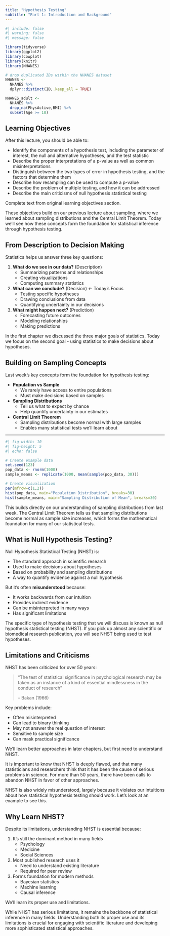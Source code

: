 ```yaml
---
title: "Hypothesis Testing"
subtitle: "Part 1: Introduction and Background"
---
```


```r
#| include: false
#| warning: false
#| message: false

library(tidyverse)
library(ggplot2)
library(cowplot)
library(knitr)
library(NHANES)

# drop duplicated IDs within the NHANES dataset
NHANES <- 
  NHANES %>% 
  dplyr::distinct(ID,.keep_all = TRUE)

NHANES_adult <- 
  NHANES %>%
  drop_na(PhysActive,BMI) %>%
  subset(Age >= 18)
```

## Learning Objectives

After this lecture, you should be able to:

- Identify the components of a hypothesis test, including the parameter of interest, the null and alternative hypotheses, and the test statistic
- Describe the proper interpretations of a p-value as well as common misinterpretations
- Distinguish between the two types of error in hypothesis testing, and the factors that determine them
- Describe how resampling can be used to compute a p-value
- Describe the problem of multiple testing, and how it can be addressed
- Describe the main criticisms of null hypothesis statistical testing

::: {.notes}
Complete text from original learning objectives section.

These objectives build on our previous lecture about sampling, where we learned about sampling distributions and the Central Limit Theorem. Today we'll see how these concepts form the foundation for statistical inference through hypothesis testing.
::::

## From Description to Decision Making

Statistics helps us answer three key questions:

1. **What do we see in our data?** (Description)
   - Summarizing patterns and relationships
   - Creating visualizations
   - Computing summary statistics

2. **What can we conclude?** (Decision) ← Today's Focus
   - Testing specific hypotheses
   - Drawing conclusions from data
   - Quantifying uncertainty in our decisions

3. **What might happen next?** (Prediction)
   - Forecasting future outcomes
   - Modeling relationships
   - Making predictions

::: {.notes}
In the first chapter we discussed the three major goals of statistics. Today we focus on the second goal - using statistics to make decisions about hypotheses.
::::

## Building on Sampling Concepts

Last week's key concepts form the foundation for hypothesis testing:

- **Population vs Sample**
  - We rarely have access to entire populations
  - Must make decisions based on samples

- **Sampling Distributions**
  - Tell us what to expect by chance
  - Help quantify uncertainty in our estimates

- **Central Limit Theorem**
  - Sampling distributions become normal with large samples
  - Enables many statistical tests we'll learn about

---

```r
#| fig-width: 10
#| fig-height: 5
#| echo: false

# Create example data
set.seed(123)
pop_data <- rnorm(1000)
sample_means <- replicate(1000, mean(sample(pop_data, 30)))

# Create visualization
par(mfrow=c(1,2))
hist(pop_data, main="Population Distribution", breaks=30)
hist(sample_means, main="Sampling Distribution of Mean", breaks=30)
```

::: {.notes}
This builds directly on our understanding of sampling distributions from last week. The Central Limit Theorem tells us that sampling distributions become normal as sample size increases, which forms the mathematical foundation for many of our statistical tests.
::::

## What is Null Hypothesis Testing?

Null Hypothesis Statistical Testing (NHST) is:

- The standard approach in scientific research
- Used to make decisions about hypotheses
- Based on probability and sampling distributions
- A way to quantify evidence against a null hypothesis

But it's often **misunderstood** because:

- It works backwards from our intuition
- Provides indirect evidence
- Can be misinterpreted in many ways
- Has significant limitations

::: {.notes}
The specific type of hypothesis testing that we will discuss is known as null hypothesis statistical testing (NHST). If you pick up almost any scientific or biomedical research publication, you will see NHST being used to test hypotheses.
::::

## Limitations and Criticisms

NHST has been criticized for over 50 years:

> "The test of statistical significance in psychological research may be taken as an instance of a kind of essential mindlessness in the conduct of research" 
> 
> -- Bakan (1966)

Key problems include:

- Often misinterpreted
- Can lead to binary thinking
- May not answer the real question of interest
- Sensitive to sample size
- Can mask practical significance

We'll learn better approaches in later chapters, but first need to understand NHST.

::: {.notes}
It is important to know that NHST is deeply flawed, and that many statisticians and researchers think that it has been the cause of serious problems in science. For more than 50 years, there have been calls to abandon NHST in favor of other approaches.

NHST is also widely misunderstood, largely because it violates our intuitions about how statistical hypothesis testing should work. Let's look at an example to see this.
::::

## Why Learn NHST?

Despite its limitations, understanding NHST is essential because:

1. It's still the dominant method in many fields
   - Psychology
   - Medicine
   - Social Sciences

2. Most published research uses it
   - Need to understand existing literature
   - Required for peer review

3. Forms foundation for modern methods
   - Bayesian statistics
   - Machine learning
   - Causal inference

We'll learn its proper use and limitations.

::: {.notes}
While NHST has serious limitations, it remains the backbone of statistical inference in many fields. Understanding both its proper use and its limitations is crucial for engaging with scientific literature and developing more sophisticated statistical approaches.
::::
